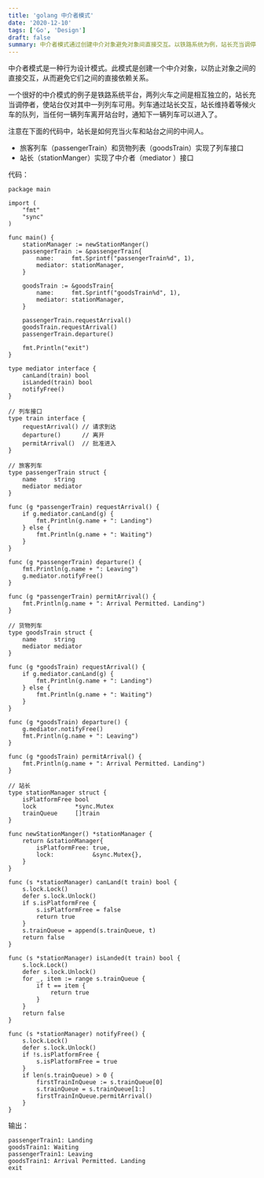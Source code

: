 ```yaml
---
title: 'golang 中介者模式'
date: '2020-12-10'
tags: ['Go', 'Design']
draft: false
summary: 中介者模式通过创建中介对象避免对象间直接交互。以铁路系统为例，站长充当调停者，旅客列车和货物列车通过站长交互。代码中展示了旅客列车和货物列车实现列车接口，站长实现中介者接口，通过互斥锁控制站台使用。 
---
```


中介者模式是一种行为设计模式。此模式是创建一个中介对象，以防止对象之间的直接交互，从而避免它们之间的直接依赖关系。

一个很好的中介模式的例子是铁路系统平台，两列火车之间是相互独立的，站长充当调停者，使站台仅对其中一列列车可用。列车通过站长交互，站长维持着等候火车的队列，当任何一辆列车离开站台时，通知下一辆列车可以进入了。

注意在下面的代码中，站长是如何充当火车和站台之间的中间人。

* 旅客列车（passengerTrain）和货物列表（goodsTrain）实现了列车接口
* 站长（stationManger）实现了中介者（mediator ）接口

代码：
```
package main

import (
	"fmt"
	"sync"
)

func main() {
	stationManager := newStationManger()
	passengerTrain := &passengerTrain{
		name:     fmt.Sprintf("passengerTrain%d", 1),
		mediator: stationManager,
	}

	goodsTrain := &goodsTrain{
		name:     fmt.Sprintf("goodsTrain%d", 1),
		mediator: stationManager,
	}

	passengerTrain.requestArrival()
	goodsTrain.requestArrival()
	passengerTrain.departure()

	fmt.Println("exit")
}

type mediator interface {
	canLand(train) bool
	isLanded(train) bool
	notifyFree()
}

// 列车接口
type train interface {
	requestArrival() // 请求到达
	departure()      // 离开
	permitArrival()  // 批准进入
}

// 旅客列车
type passengerTrain struct {
	name     string
	mediator mediator
}

func (g *passengerTrain) requestArrival() {
	if g.mediator.canLand(g) {
		fmt.Println(g.name + ": Landing")
	} else {
		fmt.Println(g.name + ": Waiting")
	}
}

func (g *passengerTrain) departure() {
	fmt.Println(g.name + ": Leaving")
	g.mediator.notifyFree()
}

func (g *passengerTrain) permitArrival() {
	fmt.Println(g.name + ": Arrival Permitted. Landing")
}

// 货物列车
type goodsTrain struct {
	name     string
	mediator mediator
}

func (g *goodsTrain) requestArrival() {
	if g.mediator.canLand(g) {
		fmt.Println(g.name + ": Landing")
	} else {
		fmt.Println(g.name + ": Waiting")
	}
}

func (g *goodsTrain) departure() {
	g.mediator.notifyFree()
	fmt.Println(g.name + ": Leaving")
}

func (g *goodsTrain) permitArrival() {
	fmt.Println(g.name + ": Arrival Permitted. Landing")
}

// 站长
type stationManager struct {
	isPlatformFree bool
	lock           *sync.Mutex
	trainQueue     []train
}

func newStationManger() *stationManager {
	return &stationManager{
		isPlatformFree: true,
		lock:           &sync.Mutex{},
	}
}

func (s *stationManager) canLand(t train) bool {
	s.lock.Lock()
	defer s.lock.Unlock()
	if s.isPlatformFree {
		s.isPlatformFree = false
		return true
	}
	s.trainQueue = append(s.trainQueue, t)
	return false
}

func (s *stationManager) isLanded(t train) bool {
	s.lock.Lock()
	defer s.lock.Unlock()
	for _, item := range s.trainQueue {
		if t == item {
			return true
		}
	}
	return false
}

func (s *stationManager) notifyFree() {
	s.lock.Lock()
	defer s.lock.Unlock()
	if !s.isPlatformFree {
		s.isPlatformFree = true
	}
	if len(s.trainQueue) > 0 {
		firstTrainInQueue := s.trainQueue[0]
		s.trainQueue = s.trainQueue[1:]
		firstTrainInQueue.permitArrival()
	}
}

```
输出：
```
passengerTrain1: Landing
goodsTrain1: Waiting
passengerTrain1: Leaving
goodsTrain1: Arrival Permitted. Landing
exit
```